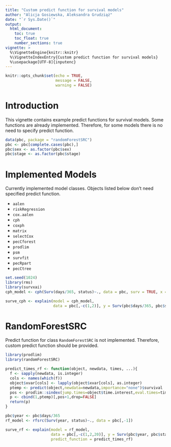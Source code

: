 ```yaml
---
title: "Custom predict function for survival models"
author: "Alicja Gosiewska, Aleksandra Grudziąż"
date: "`r Sys.Date()`"
output: 
  html_document:
    toc: true
    toc_float: true
    number_sections: true
vignette: >
  %\VignetteEngine{knitr::knitr}
  %\VignetteIndexEntry{Custom predict function for survival models}
  %\usepackage[UTF-8]{inputenc}
---
```


```r
knitr::opts_chunk$set(echo = TRUE,
                      message = FALSE,
                      warning = FALSE)
```

# Introduction

This vignette contains example predict functions for survival models. Some functions are already implemented. Therefore, for some models there is no need to specify predict function.

```r
data(pbc, package = "randomForestSRC")
pbc <- pbc[complete.cases(pbc),]
pbc$sex <- as.factor(pbc$sex)
pbc$stage <- as.factor(pbc$stage)
```


# Implemented Models

Currently implemented model classes. Objects listed below don't need specified predict function.

* `aalen`
* `riskRegression`
* `cox.aalen`
* `cph`
* `coxph`
* `matrix`
* `selectCox`
* `pecCforest`
* `prodlim`
* `psm`
* `survfit`
* `pecRpart`
* `pecCtree`

```r
set.seed(1024)
library(rms)
library(survxai)
cph_model <- cph(Surv(days/365, status)~., data = pbc, surv = TRUE, x = TRUE, y=TRUE)

surve_cph <- explain(model = cph_model,
                     data = pbc[,-c(1,2)], y = Surv(pbc$days/365, pbc$status))
```

# RandomForestSRC

Predict function for class `RandomForestSRC` is not implemented. Therefore, custom predict function should be provided.

```r
library(prodlim)
library(randomForestSRC)

predict_times_rf <- function(object, newdata, times, ...){
  f <- sapply(newdata, is.integer)
  cols <- names(which(f))
  object$xvar[cols] <- lapply(object$xvar[cols], as.integer)
  ptemp <- predict(object,newdata=newdata,importance="none")$survival
  pos <- prodlim::sindex(jump.times=object$time.interest,eval.times=times)
  p <- cbind(1,ptemp)[,pos+1,drop=FALSE]
  return(p)
}
```

```r
pbc$year <- pbc$days/365
rf_model <- rfsrc(Surv(year, status)~., data = pbc[,-1])

surve_rf <- explain(model = rf_model,
                    data = pbc[,-c(1,2,20)], y = Surv(pbc$year, pbc$status),
                    predict_function = predict_times_rf)
```







